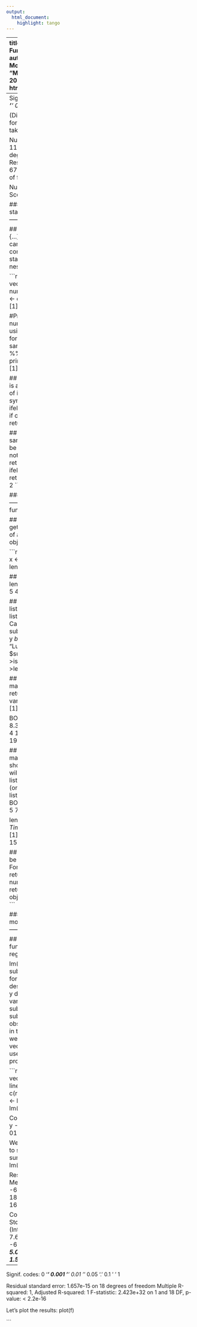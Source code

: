 ```yaml
---
output:
  html_document:
    highlight: tango
---
```

---
title: "Endmemo Functions Fe-Li"
author: "Juanjo Moreiras"
date: "Monday, July 28, 2014"
output: html_document


###----------"for loop" Example--------------

## Unlike other program languages, the "for loop" can be write as for (i in arr) {expr1; expr2 ...}. It goes through the vector arr every time one element i, and execute a group of commands inside the { ... } in each cycle. The break statement can be used to terminate the loop abruptly. If you don't want to terminate the whole loop, but just ignore current cycle, the next statement can do that.

```r
## Let's create a vector containing number 1-10:
samples <- c(rep(1:10)); samples
 [1]  1  2  3  4  5  6  7  8  9 10

## Go through the samples one by one and print them out:
for (thissample in samples)
{
   print(thissample)
}
[1] 1
[1] 2
[1] 3
[1] 4
[1] 5
[1] 6
[1] 7
[1] 8
[1] 9
[1] 10

## Let's do something inside the for loop:
for (thissample in samples)
{
    str <- paste(thissample,"is current sample",sep=" ")
    print(str)
}
[1] "1 is current sample"
[1] "2 is current sample"
[1] "3 is current sample"
[1] "4 is current sample"
[1] "5 is current sample"
[1] "6 is current sample"
[1] "7 is current sample"
[1] "8 is current sample"
[1] "9 is current sample"
[1] "10 is current sample"

## Let's terminate the loop when the sample is 3:
for (thissample in samples)
{
    if (thissample == 3) break
    str <- paste(thissample,"is current sample",sep=" ")
    print(str)
}
[1] "1 is current sample"
[1] "2 is current sample"

## Let's ignore when the sample number is even:
for (thissample in samples)
{
    if (thissample %% 2 == 0) next
    str <- paste(thissample,"is current sample",sep=" ")
    print(str)
}
[1] "1 is current sample"
[1] "3 is current sample"
[1] "5 is current sample"
[1] "7 is current sample"
[1] "9 is current sample"

## Let's just loop through last three samples:
end <- length(samples)
begin <- end - 2
for (thissample in begin:end)
{
    str <- paste(thissample,"is current sample",sep=" ")
    print(str)
}
[1] "8 is current sample"
[1] "9 is current sample"
[1] "10 is current sample"
```

### --------------------"glm" function------------------------

## glm() function fits linear models to the dataset.

glm(formula, family = gaussian, data, weights, subset,
    na.action, start = NULL, etastart, mustart, offset,
    control = list(...), model = TRUE, method = "glm.fit",
    x = FALSE, y = TRUE, contrasts = NULL, ...)
    
```r
Orange                     #R growth of orange trees dataset
   Tree  age circumference
1     1  118            30
2     1  484            58
...
33    5 1231           142
34    5 1372           174
35    5 1582           177

attach(Orange) #put age, Tree, circumference into R search path
g <- glm(circumference ~ age + Tree); g

Call:  glm(formula = circumference ~ age + Tree)

Coefficients:
(Intercept)       age    Tree.L    Tree.Q    Tree.C    Tree^4  
    17.3997    0.1068   39.9350    2.5199   -8.2671   -4.6955  

Degrees of Freedom: 34 Total (i.e. Null);  29 Residual
Null Deviance:      112400 
Residual Deviance: 6754         AIC: 297.5 

summary(g)
Call:
glm(formula = circumference ~ age + Tree)

Deviance Residuals: 
    Min       1Q   Median       3Q      Max  
-30.505   -8.790    3.737    7.650   21.859  

Coefficients:
             Estimate Std. Error t value Pr(>|t|)    
(Intercept) 17.399650   5.543461   3.139  0.00388 ** 
age          0.106770   0.005321  20.066  < 2e-16 ***
Tree.L      39.935049   5.768048   6.923 1.31e-07 ***
Tree.Q       2.519892   5.768048   0.437  0.66544    
Tree.C      -8.267097   5.768048  -1.433  0.16248    
Tree^4      -4.695541   5.768048  -0.814  0.42224    
---
Signif. codes:  0 '***' 0.001 '**' 0.01 '*' 0.05 '.' 0.1 ' ' 1 

(Dispersion parameter for gaussian family taken to be 232.8927)

    Null deviance: 112366.3  on 34  degrees of freedom
Residual deviance:   6753.9  on 29  degrees of freedom
AIC: 297.51

Number of Fisher Scoring iterations: 2
```

###-------------"if else" statement-----------------------

## Syntax: if (condition) {...} else {...}. && and || can be used in the condition. If else statement can be nested.

```r
## Let's create a vector containing number 1-10:
samples <- c(rep(1:10)); samples
 [1]  1  2  3  4  5  6  7  8  9 10

#Print out those sample numbers that are even using if else statement:
for (thissample in samples)
{
    if (thissample %% 2 != 0) next
    else print(thissample)
}
[1] 2
[1] 4
[1] 6
[1] 8
[1] 10

## The "ifelse"" function is a vectorized version of if else statement. It's syntax is ifelse(condition,v1,v2). if contidion is true, return v1, otherwise v2.

## If we want all samples with number >6 be number 2, and those not be number 1, just:
ret<-ifelse(samples>6,2,1); ret
[1] 1 1 1 1 1 1 2 2 2 2
```

### ----------------"length"" function----------------

## length() function gets or sets the length of a vector (list) or other objects.

```r
## Get vector length:
x <- c(1,2,5,4,6,1,22,1)
length(x)
[1] 8

## Set vector length:
length(x) <- 4; x
[1] 1 2 5 4

## Get the length of a list:
y <- list(batch=3,label="Lung Cancer Patients", subtype=c("A","B","C"))
y
$batch
[1] 3
$label
[1] "Lung Cancer Patients"
$subtype
[1] "A" "B" "C"
>is.list(y)
[1] TURE
>length(y)
[1] 3

## If the parameter is a matrix or dataframe, it returns the number of variables:
length(BOD)
[1] 2

BOD
  Time demand
1    1    8.3
2    2   10.3
3    3   19.0
4    4   16.0
5    5   15.6
6    7   19.8

## When resets a list or matrix, if the list is shortened, extra values will be discarded, if the list is lengthened, NAs (or nul) is added to the list.
length(BOD) <- 1
BOD
$Time
[1] 1 2 3 4 5 7

length(BOD) <- 3
BOD
$Time
[1] 1 2 3 4 5 7
$demand
[1]  8.3 10.3 19.0 16.0 15.6 19.8
[[3]]
NULL

## length() function can be used for all R objects. For an environment it returns the object number in it. NULL returns 0. Most other objects return length 1.
```

 
###-----------------"linear model" function---------------------

## lm() is a linear model function, such like linear regression analysis.

lm(formula, data, subset, weights, ...)
formula: model description, such as x ~ y
data: optional, variables in the model
subset: optional, a subset vector of observations to be used in the fitting process
weights: optional, a vector of weights to be used in the fitting process

```r
 ## Let's create two vectors, and then fit a linear model:
x <- c(rep(1:20))
y <- x * 2
f <- lm(x ~ y)
f
Call:
lm(formula = x ~ y)

Coefficients:
(Intercept)            y  
 -4.766e-15    5.000e-01  
 
We can use summary() to see the details:
summary(f)
Call:
lm(formula = x ~ y)

Residuals:
       Min         1Q     Median         3Q        Max 
-6.208e-15  8.400e-18  3.526e-16  6.074e-16  2.038e-15 

Coefficients:
              Estimate Std. Error    t value Pr(>|t|)    
(Intercept) -4.766e-15  7.696e-16 -6.193e+00  7.6e-06 ***
y            5.000e-01  3.212e-17  1.557e+16  < 2e-16 ***
---
Signif. codes:  0 '***' 0.001 '**' 0.01 '*' 0.05 '.' 0.1 ' ' 1 

Residual standard error: 1.657e-15 on 18 degrees of freedom
Multiple R-squared:     1,      Adjusted R-squared:     1 
F-statistic: 2.423e+32 on 1 and 18 DF,  p-value: < 2.2e-16 

Let's plot the results:
plot(f)

```
